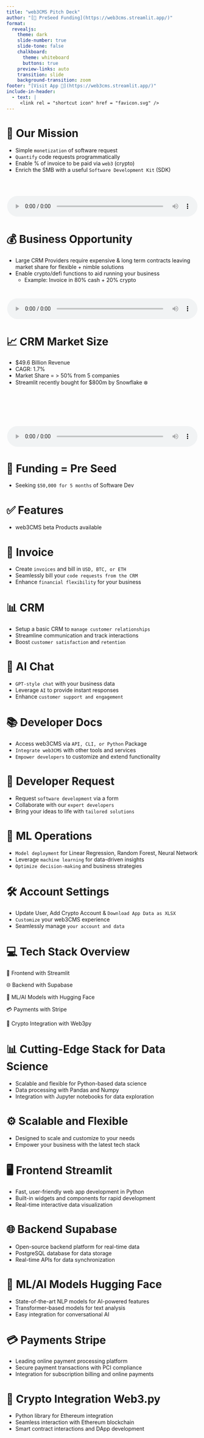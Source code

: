 ---
title: "web3CMS Pitch Deck"
author: "[🌱 PreSeed Funding](https://web3cms.streamlit.app/)"
format:
  revealjs: 
    theme: dark
    slide-number: true
    slide-tone: false
    chalkboard: 
      theme: whiteboard
      buttons: true
    preview-links: auto
    transition: slide
    background-transition: zoom
footer: "[Visit App 🚝](https://web3cms.streamlit.app/)"
include-in-header:
  - text: |
     <link rel = "shortcut icon" href = "favicon.svg" />
---

# 📑 Our Mission

-   Simple `monetization` of software request
-   `Quantify` code requests programmatically
-   Enable % of invoice to be paid via `web3` (crypto)
-   Enrich the SMB with a useful `Software Development Kit` (SDK)

<div style="text-align: center;">
  <audio controls style="width: 500px; height: 100px;">
    <source src="our_mission.mp3" type="audio/mpeg">
    Your browser does not support the audio element.
  </audio>
</div>

# 💰 Business Opportunity

-   Large CRM Providers require expensive & long term contracts leaving market share for flexible + nimble solutions 
-   Enable crypto/defi functions to aid running your business 
    -   Example: Invoice in 80% cash + 20% crypto
    
<div style="text-align: center;">
  <audio controls style="width: 500px; height: 80px;">
    <source src="bus_op.mp3" type="audio/mpeg">
    Your browser does not support the audio element.
  </audio>
</div>

# 📈 CRM Market Size

-   \$49.6 Billion Revenue
-   CAGR: 1.7%
-   Market Share = \> 50% from 5 companies
-   Streamlit recently bought for \$800m by Snowflake ❄️

<div style="text-align: center;">
  <audio controls style="width: 500px; height: 140px;">
    <source src="crm_size.mp3" type="audio/mpeg">
    Your browser does not support the audio element.
  </audio>
</div>

# 🚀 Funding = Pre Seed

-   Seeking `$50,000 for 5 months` of Software Dev

# ✅ Features

-   web3CMS beta Products available

# 📑 Invoice

-   Create `invoices` and bill in `USD, BTC, or ETH`
-   Seamlessly bill your `code requests from the CRM`
-   Enhance `financial flexibility` for your business

# 📊 CRM

-   Setup a basic CRM to `manage customer relationships`
-   Streamline communication and track interactions
-   Boost `customer satisfaction` and `retention`

# 💬 AI Chat

-   `GPT-style chat` with your business data
-   Leverage `AI` to provide instant responses
-   Enhance `customer support and engagement`

# 📚 Developer Docs

-   Access web3CMS via `API, CLI, or Python` Package
-   `Integrate web3CMS` with other tools and services
-   `Empower developers` to customize and extend functionality

# 🚀 Developer Request

-   Request `software development` via a form
-   Collaborate with our `expert developers`
-   Bring your ideas to life with `tailored solutions`

# 👾 ML Operations

-   `Model deployment` for Linear Regression, Random Forest, Neural Network
-   Leverage `machine learning` for data-driven insights
-   `Optimize decision-making` and business strategies

# 🛠️ Account Settings

-   Update User, Add Crypto Account & `Download App Data as XLSX`
-   `Customize` your web3CMS experience
-   Seamlessly manage `your account and data`

# 💻 Tech Stack Overview

🎈 Frontend with Streamlit

🌐 Backend with Supabase

🤖 ML/AI Models with Hugging Face

💳 Payments with Stripe

🚀 Crypto Integration with Web3py

# 📊 Cutting-Edge Stack for Data Science

-   Scalable and flexible for Python-based data science
-   Data processing with Pandas and Numpy
-   Integration with Jupyter notebooks for data exploration

# ⚙️ Scalable and Flexible

-   Designed to scale and customize to your needs
-   Empower your business with the latest tech stack

# 🖥️ Frontend Streamlit 

-   Fast, user-friendly web app development in Python
-   Built-in widgets and components for rapid development
-   Real-time interactive data visualization

# 🌐 Backend Supabase

-   Open-source backend platform for real-time data
-   PostgreSQL database for data storage
-   Real-time APIs for data synchronization

# 🤖 ML/AI Models Hugging Face

-   State-of-the-art NLP models for AI-powered features
-   Transformer-based models for text analysis
-   Easy integration for conversational AI

# 💳 Payments Stripe

-   Leading online payment processing platform
-   Secure payment transactions with PCI compliance
-   Integration for subscription billing and online payments

# 🌚 Crypto Integration Web3.py

-   Python library for Ethereum integration
-   Seamless interaction with Ethereum blockchain
-   Smart contract interactions and DApp development
